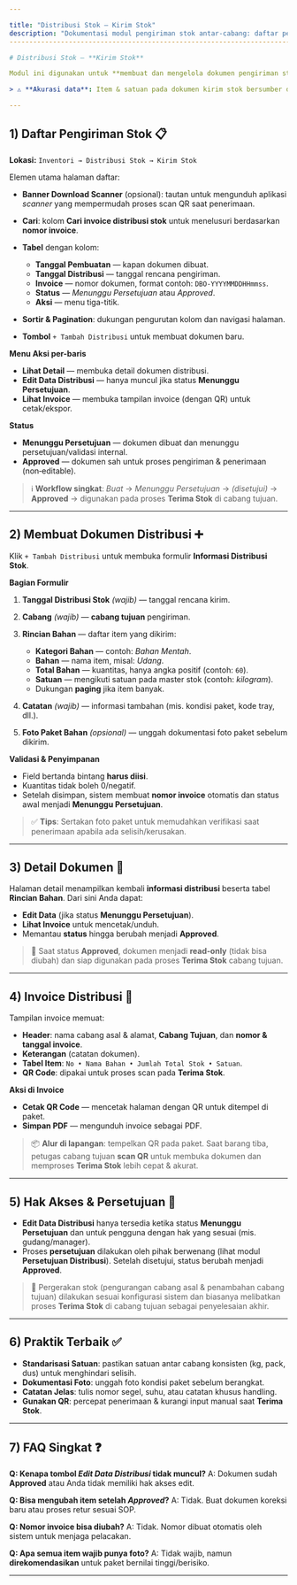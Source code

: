 ```yaml
---

title: "Distribusi Stok — Kirim Stok"
description: "Dokumentasi modul pengiriman stok antar-cabang: daftar pengiriman, pembuatan dokumen distribusi, rincian bahan, status & aksi, hingga pencetakan invoice/QR untuk proses penerimaan."
---------------------------------------------------------------------------------------------------------------------------------------------------------------------------------------------------

# Distribusi Stok — **Kirim Stok**

Modul ini digunakan untuk **membuat dan mengelola dokumen pengiriman stok** dari cabang asal ke cabang tujuan. Dokumen berfungsi sebagai referensi operasional sekaligus bukti serah-terima saat proses **Terima Stok** di cabang tujuan.

> ⚠️ **Akurasi data**: Item & satuan pada dokumen kirim stok bersumber dari **Daftar Stok**. Pastikan master stok dan satuan sudah benar sebelum membuat distribusi.

---
```


## 1) Daftar Pengiriman Stok 📋

**Lokasi:** `Inventori → Distribusi Stok → Kirim Stok`

Elemen utama halaman daftar:

- **Banner Download Scanner** (opsional): tautan untuk mengunduh aplikasi _scanner_ yang mempermudah proses scan QR saat penerimaan.
- **Cari**: kolom **Cari invoice distribusi stok** untuk menelusuri berdasarkan **nomor invoice**.
- **Tabel** dengan kolom:

  - **Tanggal Pembuatan** — kapan dokumen dibuat.
  - **Tanggal Distribusi** — tanggal rencana pengiriman.
  - **Invoice** — nomor dokumen, format contoh: `DBO-YYYYMMDDHHmmss`.
  - **Status** — _Menunggu Persetujuan_ atau _Approved_.
  - **Aksi** — menu tiga-titik.

- **Sortir & Pagination**: dukungan pengurutan kolom dan navigasi halaman.
- **Tombol** `+ Tambah Distribusi` untuk membuat dokumen baru.

**Menu Aksi per-baris**

- **Lihat Detail** — membuka detail dokumen distribusi.
- **Edit Data Distribusi** — hanya muncul jika status **Menunggu Persetujuan**.
- **Lihat Invoice** — membuka tampilan invoice (dengan QR) untuk cetak/ekspor.

**Status**

- **Menunggu Persetujuan** — dokumen dibuat dan menunggu persetujuan/validasi internal.
- **Approved** — dokumen sah untuk proses pengiriman & penerimaan (non‑editable).

> ℹ️ **Workflow singkat**: _Buat_ → _Menunggu Persetujuan_ → _(disetujui)_ → **Approved** → digunakan pada proses **Terima Stok** di cabang tujuan.

---

## 2) Membuat Dokumen Distribusi ➕

Klik `+ Tambah Distribusi` untuk membuka formulir **Informasi Distribusi Stok**.

**Bagian Formulir**

1. **Tanggal Distribusi Stok** _(wajib)_ — tanggal rencana kirim.
2. **Cabang** _(wajib)_ — **cabang tujuan** pengiriman.
3. **Rincian Bahan** — daftar item yang dikirim:

   - **Kategori Bahan** — contoh: _Bahan Mentah_.
   - **Bahan** — nama item, misal: _Udang_.
   - **Total Bahan** — kuantitas, hanya angka positif (contoh: `60`).
   - **Satuan** — mengikuti satuan pada master stok (contoh: _kilogram_).
   - Dukungan **paging** jika item banyak.

4. **Catatan** _(wajib)_ — informasi tambahan (mis. kondisi paket, kode tray, dll.).
5. **Foto Paket Bahan** _(opsional)_ — unggah dokumentasi foto paket sebelum dikirim.

**Validasi & Penyimpanan**

- Field bertanda bintang **harus diisi**.
- Kuantitas tidak boleh 0/negatif.
- Setelah disimpan, sistem membuat **nomor invoice** otomatis dan status awal menjadi **Menunggu Persetujuan**.

> ✅ **Tips**: Sertakan foto paket untuk memudahkan verifikasi saat penerimaan apabila ada selisih/kerusakan.

---

## 3) Detail Dokumen 🔎

Halaman detail menampilkan kembali **informasi distribusi** beserta tabel **Rincian Bahan**. Dari sini Anda dapat:

- **Edit Data** (jika status **Menunggu Persetujuan**).
- **Lihat Invoice** untuk mencetak/unduh.
- Memantau **status** hingga berubah menjadi **Approved**.

> 🔐 Saat status **Approved**, dokumen menjadi **read‑only** (tidak bisa diubah) dan siap digunakan pada proses **Terima Stok** cabang tujuan.

---

## 4) Invoice Distribusi 🧾

Tampilan invoice memuat:

- **Header**: nama cabang asal & alamat, **Cabang Tujuan**, dan **nomor & tanggal invoice**.
- **Keterangan** (catatan dokumen).
- **Tabel Item**: `No • Nama Bahan • Jumlah Total Stok • Satuan`.
- **QR Code**: dipakai untuk proses scan pada **Terima Stok**.

**Aksi di Invoice**

- **Cetak QR Code** — mencetak halaman dengan QR untuk ditempel di paket.
- **Simpan PDF** — mengunduh invoice sebagai PDF.

> 📦 **Alur di lapangan**: tempelkan QR pada paket. Saat barang tiba, petugas cabang tujuan **scan QR** untuk membuka dokumen dan memproses **Terima Stok** lebih cepat & akurat.

---

## 5) Hak Akses & Persetujuan 🔑

- **Edit Data Distribusi** hanya tersedia ketika status **Menunggu Persetujuan** dan untuk pengguna dengan hak yang sesuai (mis. gudang/manager).
- Proses **persetujuan** dilakukan oleh pihak berwenang (lihat modul **Persetujuan Distribusi**). Setelah disetujui, status berubah menjadi **Approved**.

> 🧮 Pergerakan stok (pengurangan cabang asal & penambahan cabang tujuan) dilakukan sesuai konfigurasi sistem dan biasanya melibatkan proses **Terima Stok** di cabang tujuan sebagai penyelesaian akhir.

---

## 6) Praktik Terbaik ✅

- **Standarisasi Satuan**: pastikan satuan antar cabang konsisten (kg, pack, dus) untuk menghindari selisih.
- **Dokumentasi Foto**: unggah foto kondisi paket sebelum berangkat.
- **Catatan Jelas**: tulis nomor segel, suhu, atau catatan khusus handling.
- **Gunakan QR**: percepat penerimaan & kurangi input manual saat **Terima Stok**.

---

## 7) FAQ Singkat ❓

**Q: Kenapa tombol _Edit Data Distribusi_ tidak muncul?**
A: Dokumen sudah **Approved** atau Anda tidak memiliki hak akses edit.

**Q: Bisa mengubah item setelah _Approved_?**
A: Tidak. Buat dokumen koreksi baru atau proses retur sesuai SOP.

**Q: Nomor invoice bisa diubah?**
A: Tidak. Nomor dibuat otomatis oleh sistem untuk menjaga pelacakan.

**Q: Apa semua item wajib punya foto?**
A: Tidak wajib, namun **direkomendasikan** untuk paket bernilai tinggi/berisiko.

---
